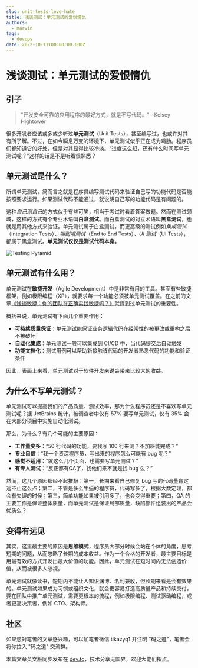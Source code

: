 ```yaml
---
slug: unit-tests-love-hate
title: 浅谈测试：单元测试的爱恨情仇
authors:
  - marvin
tags:
  - devops
date: 2022-10-11T00:00:00.000Z
---
```



# 浅谈测试：单元测试的爱恨情仇

## 引子

> "开发安全可靠的应用程序的最好方式，就是不写代码。"--Kelsey Hightower

很多开发者应该或多或少听过**单元测试**（Unit Tests），甚至编写过，也或许对其有所了解。不过，在如今瞬息万变的环境下，单元测试似乎正在成为鸡肋。程序员们都知道它的好处，但是对其显得比较冷淡。“进度这么赶，还有什么时间写单元测试呢？”这样的话是不是听着很熟悉？

## 单元测试是什么？

所谓单元测试，简而言之就是程序员编写测试代码来验证自己写的功能代码是否能按照要求运行。如果测试代码不能通过，就说明自己写的功能代码是有问题的。

这种*自己测自己*的方式似乎有些可笑，相当于考试时看着答案做题。然而在测试领域，这样的方式有个专业术语叫**白盒测试**。而白盒测试的对立术语叫**黑盒测试**，也就是用其他方式来验证。单元测试属于白盒测试，而更高级的测试例如*集成测试*（Integration Tests）、*端到端测试*（End to End Tests）、*UI 测试*（UI Tests），都属于黑盒测试。**单元测试仅仅是测试代码本身。**

![Testing Pyramid](https://codao.crawlab.cn/images/2022-10-11-013816.png)

## 单元测试有什么用？

单元测试在**敏捷开发**（Agile Development）中是非常有用的工具。甚至有些敏捷框架，例如极限编程（XP），就要求每一个功能必须被单元测试覆盖。在之前的文章[《浅谈敏捷：你的团队在正确实践敏捷吗？》](https://mp.weixin.qq.com/s?__biz=Mzg5NTU2MzA5MQ==&mid=2247484215&idx=1&sn=a6c55407ceb57245878a513a3382eed7&chksm=c00f270bf778ae1d282c88f84f02a851832364ddd89778cc25b0d1b2db37fecfebb3f83cc63d&token=270691708&lang=zh_CN#rd)就提到过单元测试的重要性。

<!--truncate-->

概括来说，单元测试有下面几个重要作用：

- **可持续质量保证**：单元测试能保证业务逻辑代码在经常性的被更改或重构之后不被破坏
- **自动化集成**：单元测试一般可以集成到 CI/CD 中，当代码提交后自动触发
- **功能文档化**：测试用例可以帮助新接触该代码的开发者熟悉代码的功能和验证条件

因此，表面上来看，单元测试对于软件开发来说会带来比较大的收益。

## 为什么不写单元测试？

单元测试可以提高我们的产品质量、测试效率，那为什么程序员还是不喜欢写单元测试呢？据 JetBrains 统计，被调查者中仅有 57% 要写单元测试，仅有 35% 会在大部分项目中实施自动化测试。

那么，为什么？有几个可能的主要原因：

- **工作量变多**：“50 行代码的功能，要我写 100 行来测？不加班能完成？”
- **专业自信**：“我一个资深程序员，写出来的程序怎么可能有 bug 呢？”
- **感觉不适用**：“就这么几个页面，也需要写单元测试？”
- **有专人测试**：“反正都有QA了，找他们来不就是找 bug 么？”

然而，这几个原因都经不起推敲：第一，长期来看自己修复 bug 写的代码量肯定远不止这么点；第二，不管是多么牛逼的程序员，代码写多了，根据大数定理，都会有失误的时候；第三，简单功能如果被引用多了，也会变得重要；第四，QA 的主要工作是保证整体质量，而单元测试是保证局部质量，缺陷部件组装出的产品会优质么？

## 变得有远见

其实，这里最主要的原因是**思维模式**，程序员大部分时候会站在个体的角度，思考短期的问题，从而忽略了长期的成本收益。作为一个合格的开发者，最主要目标是用最有效的方式开发出最大价值的功能。因此，单元测试在短时间内无法创造价值，从而被很多人忽视。

单元测试就像读书，短期内不能让人知识渊博、名利兼收，但长期来看是会有效果的。单元测试如果成为习惯或组织文化，就会更容易打造高质量产品和持续交付。要在团队中推广单元测试，需要更根本的流程，例如极限编程、测试驱动编程，或者更高决策者，例如 CTO、架构师。

## 社区

如果您对笔者的文章感兴趣，可以加笔者微信 tikazyq1 并注明 "码之道"，笔者会将你拉入 "码之道" 交流群。

本篇文章英文版同步发布在 [dev.to](https://dev.to/tikazyq/talking-testing-the-love-and-hate-of-unit-tests-5gl)，技术分享无国界，欢迎大佬们指点。